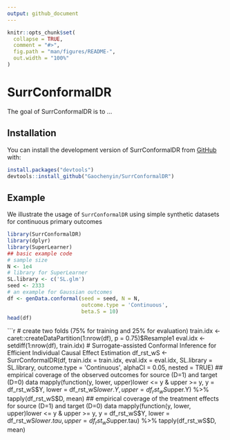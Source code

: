```yaml
---
output: github_document
---
```


<!-- README.md is generated from README.Rmd. Please edit that file -->

```r
knitr::opts_chunk$set(
  collapse = TRUE,
  comment = "#>",
  fig.path = "man/figures/README-",
  out.width = "100%"
)
```

# SurrConformalDR

<!-- badges: start -->
<!-- badges: end -->

The goal of SurrConformalDR is to ...

## Installation

You can install the development version of SurrConformalDR from [GitHub](https://github.com/) with:

```r
install.packages("devtools")
devtools::install_github("Gaochenyin/SurrConformalDR")
```

## Example

We illustrate the usage of `SurrConformalDR` using simple synthetic datasets for continuous primary outcomes
```r
library(SurrConformalDR)
library(dplyr)
library(SuperLearner)
## basic example code
# sample size
N <- 1e4
# library for SuperLearner
SL.library <- c('SL.glm')
seed <- 2333
# an example for Gaussian outcomes
df <- genData.conformal(seed = seed, N = N, 
                        outcome.type = 'Continuous',
                        beta.S = 10)
head(df)
```
```r
# create two folds (75% for training and 25% for evaluation)
train.idx <- caret::createDataPartition(1:nrow(df), p = 0.75)$Resample1
eval.idx <- setdiff(1:nrow(df), train.idx)
# Surrogate-assisted Conformal Inference for Efficient Individual Causal Effect Estimation
df_rst_wS <- SurrConformalDR(df, 
                        train.idx = train.idx, 
                        eval.idx = eval.idx,
                        SL.library = SL.library,
                        outcome.type = 'Continuous',
                        alphaCI = 0.05, nested = TRUE)
## empirical coverage of the observed outcomes for source (D=1) and target (D=0) data
mapply(function(y, lower, upper)lower <= y & upper >= y, 
       y = df_rst_wS$Y, 
       lower = df_rst_wS$lower.Y,
       upper = df_rst_wS$upper.Y) %>% 
  tapply(df_rst_wS$D, mean)
## empirical coverage of the treatment effects for source (D=1) and target (D=0) data
mapply(function(y, lower, upper)lower <= y & upper >= y, 
       y = df_rst_wS$Y, 
       lower = df_rst_wS$lower.tau,
       upper = df_rst_wS$upper.tau) %>% 
  tapply(df_rst_wS$D, mean)

